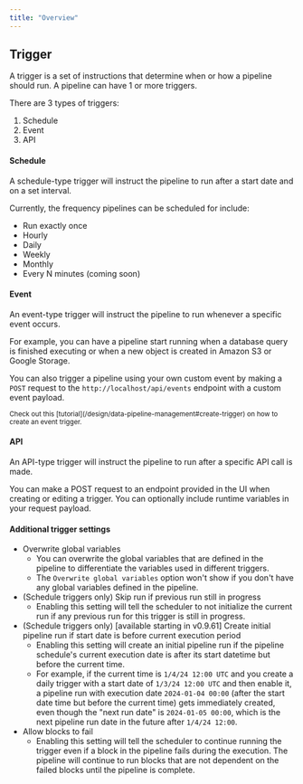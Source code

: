 ```yaml
---
title: "Overview"
---
```


## Trigger

A trigger is a set of instructions that determine when or how a pipeline should
run. A pipeline can have 1 or more triggers.

There are 3 types of triggers:

1. Schedule
2. Event
3. API

#### Schedule

A schedule-type trigger will instruct the pipeline to run after a start date and
on a set interval.

Currently, the frequency pipelines can be scheduled for include:

- Run exactly once
- Hourly
- Daily
- Weekly
- Monthly
- Every N minutes (coming soon)

#### Event

An event-type trigger will instruct the pipeline to run whenever a specific
event occurs.

For example, you can have a pipeline start running when a database query is
finished executing or when a new object is created in Amazon S3 or Google
Storage.

You can also trigger a pipeline using your own custom event by making a `POST`
request to the `http://localhost/api/events` endpoint with a custom event
payload.

<sub>
  Check out this
  [tutorial](/design/data-pipeline-management#create-trigger) on how to
  create an event trigger.
</sub>

#### API

An API-type trigger will instruct the pipeline to run after a specific API call
is made.

You can make a POST request to an endpoint provided in the UI when creating or
editing a trigger. You can optionally include runtime variables in your request
payload.

#### Additional trigger settings
* Overwrite global variables
  * You can overwrite the global variables that are defined in the pipeline to differentiate the variables used in different triggers.
  * The `Overwrite global variables` option won't show if you don't have any global variables defined in the pipeline.
* (Schedule triggers only) Skip run if previous run still in progress
  * Enabling this setting will tell the scheduler to not initialize the current run if any
    previous run for this trigger is still in progress.
* (Schedule triggers only) [available starting in v0.9.61] Create initial pipeline run if start date is before current execution period
  * Enabling this setting will create an initial pipeline run if the pipeline schedule's current
    execution date is after its start datetime but before the current time.
  * For example, if the current time is `1/4/24 12:00 UTC` and you create a daily trigger with a start date of `1/3/24 12:00 UTC` and
    then enable it, a pipeline run with execution date `2024-01-04 00:00` (after the start date time but before the current time) gets
    immediately created, even though the "next run date" is `2024-01-05 00:00`, which is the next pipeline run date in the future
    after `1/4/24 12:00`.
* Allow blocks to fail
  * Enabling this setting will tell the scheduler to continue running the trigger even if 
    a block in the pipeline fails during the execution. The pipeline will continue to run 
    blocks that are not dependent on the failed blocks until the pipeline is complete.
